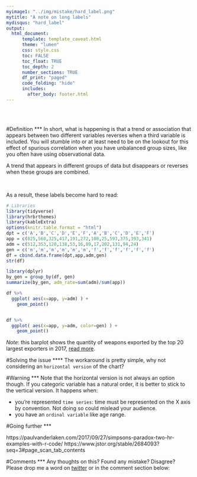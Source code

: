 ```yaml
---
myimage1: "../img/mistake/hard_label.png"
mytitle: "A note on long labels"
mydisqus: "hard_label"
output:
  html_document:
      template: template_caveat.html
      theme: "lumen"
      css: style.css
      toc: FALSE
      toc_float: TRUE
      toc_depth: 2
      number_sections: TRUE
      df_print: "paged"
      code_folding: "hide"
      includes: 
        after_body: footer.html
---
```


<br><br>
<div class="mycontent">



#Definition
***
In short, what is happening is that a trend or association that appears between two different variables reverses when a third variable is included.  You will stumble into or at least need to be on the lookout for this effect of spurious correlation when you have unbalanced group sizes, like you often have using observational data.

A trend that appears in different groups of data but disappears or reverses when these groups are combined.



<br>

As a result, these labels become hard to read:
```r
# Libraries
library(tidyverse)
library(hrbrthemes)
library(kableExtra)
options(knitr.table.format = "html")
dpt = c('A','B','C','D','E','F','A','B','C','D','E','F')
app = c(825,560,325,417,191,272,108,25,593,375,393,341)
adm = c(512,353,120,138,53,16,89,17,202,131,94,24)
gen = c('m','m','m','m','m','m','f','f','f','f','f','f')
df = cbind.data.frame(dpt,app,adm,gen)
str(df)

library(dplyr)
by_gen = group_by(df, gen) 
summarize(by_gen, adm_rate=sum(adm)/sum(app))

df %>% 
  ggplot( aes(x=app, y=adm) ) +
    geom_point()


df %>% 
  ggplot( aes(x=app, y=adm, color=gen) ) +
    geom_point()


```







*Note*: this barplot shows the quantity of weapons exported by the top 20 largest exporters in 2017, [read more](https://www.data-to-viz.com/story/OneNumOneCat.html).



#Solving the issue
****
The workaround is pretty simple, why not considering an `horizontal version` of the chart?



#Warning
***
Note that the horizontal version is not always an option though. If you categoric variable has a natural order, it is better to stick to the vertical version. It happens when:

- you're represented `time series`: time must be represented on the X axis by convention. Not doing so could mislead your audience.
- you have an `ordinal variable` like age range.



#Going further
***

https://paulvanderlaken.com/2017/09/27/simpsons-paradox-two-hr-examples-with-r-code/
https://www.jstor.org/stable/2684093?seq=3#page_scan_tab_contents



#Comments
***
Any thoughts on this? Found any mistake? Disagree? Please drop me a word on [twitter](https://twitter.com/R_Graph_Gallery) or in the comment section below:
<br>




</div>














